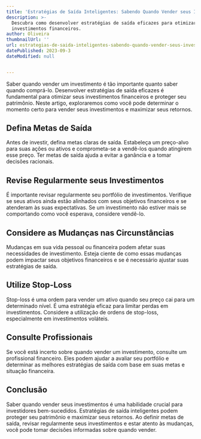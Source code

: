 ```yaml
---
title: 'Estratégias de Saída Inteligentes: Sabendo Quando Vender seus Investimentos'
description: >-
  Descubra como desenvolver estratégias de saída eficazes para otimizar seus
  investimentos financeiros.
author: Oliveira
thumbnailUrl: ''
url: estrategias-de-saida-inteligentes-sabendo-quando-vender-seus-investimentos
datePublished: 2023-09-3
dateModified: null


---
```


Saber quando vender um investimento é tão importante quanto saber quando comprá-lo. Desenvolver estratégias de saída eficazes é fundamental para otimizar seus investimentos financeiros e proteger seu patrimônio. Neste artigo, exploraremos como você pode determinar o momento certo para vender seus investimentos e maximizar seus retornos.

## Defina Metas de Saída

Antes de investir, defina metas claras de saída. Estabeleça um preço-alvo para suas ações ou ativos e comprometa-se a vendê-los quando atingirem esse preço. Ter metas de saída ajuda a evitar a ganância e a tomar decisões racionais.

## Revise Regularmente seus Investimentos

É importante revisar regularmente seu portfólio de investimentos. Verifique se seus ativos ainda estão alinhados com seus objetivos financeiros e se atenderam às suas expectativas. Se um investimento não estiver mais se comportando como você esperava, considere vendê-lo.

## Considere as Mudanças nas Circunstâncias

Mudanças em sua vida pessoal ou financeira podem afetar suas necessidades de investimento. Esteja ciente de como essas mudanças podem impactar seus objetivos financeiros e se é necessário ajustar suas estratégias de saída.

## Utilize Stop-Loss

Stop-loss é uma ordem para vender um ativo quando seu preço cai para um determinado nível. É uma estratégia eficaz para limitar perdas em investimentos. Considere a utilização de ordens de stop-loss, especialmente em investimentos voláteis.

## Consulte Profissionais

Se você está incerto sobre quando vender um investimento, consulte um profissional financeiro. Eles podem ajudar a avaliar seu portfólio e determinar as melhores estratégias de saída com base em suas metas e situação financeira.

## Conclusão

Saber quando vender seus investimentos é uma habilidade crucial para investidores bem-sucedidos. Estratégias de saída inteligentes podem proteger seu patrimônio e maximizar seus retornos. Ao definir metas de saída, revisar regularmente seus investimentos e estar atento às mudanças, você pode tomar decisões informadas sobre quando vender.

